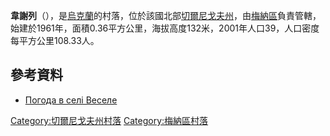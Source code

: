 {{coord|51|34|17|N|32|11|32|E|scale:100000|display=title}}

'''韋謝列'''（{{lang-uk|Веселе}}），是[[烏克蘭|烏克蘭]]的村落，位於該國北部[[切爾尼戈夫州|切爾尼戈夫州]]，由[[梅納區|梅納區]]負責管轄，始建於1961年，面積0.36平方公里，海拔高度132米，2001年人口39，人口密度每平方公里108.33人。

==參考資料==
* [http://weather.in.ua/ua/chernigovskaja/3354 Погода в селі Веселе] {{Wayback|url=http://weather.in.ua/ua/chernigovskaja/3354 |date=20160305200524 }}

[[Category:切爾尼戈夫州村落|Category:切爾尼戈夫州村落]]
[[Category:梅納區村落|Category:梅納區村落]]


{{Chernihiv-geo-stub}}